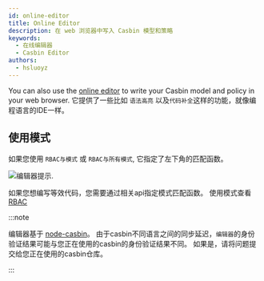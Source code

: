 ```yaml
---
id: online-editor
title: Online Editor
description: 在 web 浏览器中写入 Casbin 模型和策略
keywords:
  - 在线编辑器
  - Casbin Editor
authors:
  - hsluoyz
---
```


You can also use the [online editor](/editor) to write your Casbin model and policy in your web browser. 它提供了一些比如 `语法高亮` 以及`代码补全`这样的功能，就像编程语言的IDE一样。

## 使用模式
如果您使用 `RBAC与模式` 或 `RBAC与所有模式`, 它指定了左下角的匹配函数。

![编辑器提示](/img/editor-tips.png).

如果您想编写等效代码，您需要通过相关api指定模式匹配函数。 使用模式查看 [RBAC](/docs/rbac-with-pattern)

:::note

编辑器基于 [node-casbin](https://github.com/casbin/node-casbin)。 由于casbin不同语言之间的同步延迟，`编辑器`的身份验证结果可能与您正在使用的casbin的身份验证结果不同。 如果是，请将问题提交给您正在使用的casbin仓库。

:::